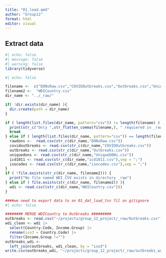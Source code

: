 ```yaml
---
title: "01_load.qmd"
author: "Group12"
format: html
editor: visual
---
```


## Extract data

```r

#| echo: false
#| message: false
#| warning: false
library(tidyverse)

```

```r
#| echo: false

filename <-  c("DONsRaw.csv","COVIDOutbreaks.csv","Outbreaks.csv","UniqueDONs.csv","icd1011.csv","isocodes.csv","WDICountry.csv", "worldboundaries.csv")
filename2 <-  "WDICountry.csv"
dir_name <- "../_raw/"

if( !dir.exists(dir_name) ){
  dir.create(path = dir_name)
}

if ( length(list.files(dir_name, pattern="csv")) != length(filename) ) {
  print(str_c("Only ",str_flatten_comma(filename,), " requiered in _raw folder"))
  break
} else if ( length(list.files(dir_name, pattern="csv")) == length(filename)) { 
  rawdons <-  read.csv(str_c(dir_name,"DONsRaw.csv"))
  covidoutbreaks <- read.csv(str_c(dir_name,"COVIDOutbreaks.csv"))
  outbreaks <- read.csv(str_c(dir_name,"Outbreaks.csv"))
  uniquedons <- read.csv(str_c(dir_name,"UniqueDONs.csv"))
  icd1011 <- read.csv(str_c(dir_name,"icd1011.csv"),sep = ";")
  isocodes <- read.csv(str_c(dir_name,"isocodes.csv"),sep = ";")
}
if ( !file.exists(str_c(dir_name, filename2))) {
  print("No file named WDI_CSV exists in directory _raw")
} else if ( file.exists(str_c(dir_name, filename2)) ){
  wdi <- read.csv((str_c(dir_name,"WDICountry.csv")))
}


```

```r
####we need to export data to an 01_dat_load_tsv fil on gitignore
#| echo: false

######## MERGE WDICountry to Outbreaks #########
outbreaks <- read.csv("~/projects/group_12_project/_raw/Outbreaks.csv") #this line can be deleted. WE NEED TO CHECK FILE NAMES ARE ALIGNED
wdi_clean <- wdi |> 
  select(Country.Code, Income.Group) |> 
  rename(iso3 = Country.Code) |> 
  filter(Income.Group !="")
outbreaks_wdi <-  
  left_join(outbreaks, wdi_clean, by = "iso3")
write.csv(outbreaks_wdi, "~/projects/group_12_project/_raw/outbreaks_wdi.csv")

```
